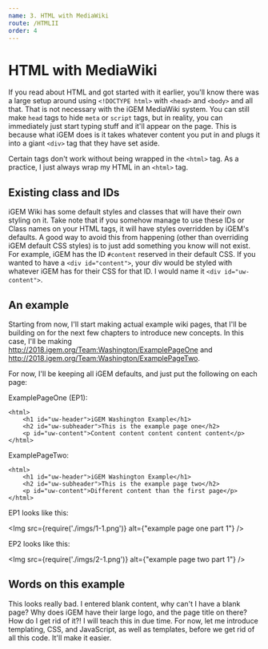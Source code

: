 ```yaml
---
name: 3. HTML with MediaWiki
route: /HTMLII
order: 4
---
```



# HTML with MediaWiki

If you read about HTML and got started with it earlier, you'll know there was a large setup around using `<!DOCTYPE html>` with `<head>` and `<body>` and all that. That is not necessary with the iGEM MediaWiki system. You can still make `head` tags to hide `meta` or `script` tags, but in reality, you can immediately just start typing stuff and it'll appear on the page. This is because what iGEM does is it takes whatever content you put in and plugs it into a giant `<div>` tag that they have set aside. 

Certain tags don't work without being wrapped in the `<html>` tag. As a practice, I just always wrap my HTML in an `<html>` tag.

## Existing class and IDs

iGEM Wiki has some default styles and classes that will have their own styling on it. Take note that if you somehow manage to use these IDs or Class names on your HTML tags, it will have styles overridden by iGEM's defaults. A good way to avoid this from happening (other than overriding iGEM default CSS styles) is to just add something you know will not exist. For example, iGEM has the ID `#content` reserved in their default CSS. If you wanted to have a `<div id="content">`, your div would be styled with whatever iGEM has for their CSS for that ID. I would name it `<div id="uw-content">`.

## An example

Starting from now, I'll start making actual example wiki pages, that I'll be building on for the next few chapters to introduce new concepts. In this case, I'll be making http://2018.igem.org/Team:Washington/ExamplePageOne and http://2018.igem.org/Team:Washington/ExamplePageTwo.

For now, I'll be keeping all iGEM defaults, and just put the following on each page:

ExamplePageOne (EP1): 
```
<html>
    <h1 id="uw-header">iGEM Washington Example</h1>
    <h2 id="uw-subheader">This is the example page one</h2>
    <p id="uw-content">Content content content content content</p>
</html>
```

ExamplePageTwo: 
```
<html>
    <h1 id="uw-header">iGEM Washington Example</h1>
    <h2 id="uw-subheader">This is the example page two</h2>
    <p id="uw-content">Different content than the first page</p>
</html>
```

EP1 looks like this:

<Img src={require('./imgs/1-1.png')} alt={"example page one part 1"} />

EP2 looks like this:

<Img src={require('./imgs/2-1.png')} alt={"example page two part 1"} />

## Words on this example

This looks really bad. I entered blank content, why can't I have a blank page? Why does iGEM have their large logo, and the page title on there? How do I get rid of it?! I will teach this in due time. For now, let me introduce templating, CSS, and JavaScript, as well as templates, before we get rid of all this code. It'll make it easier.

